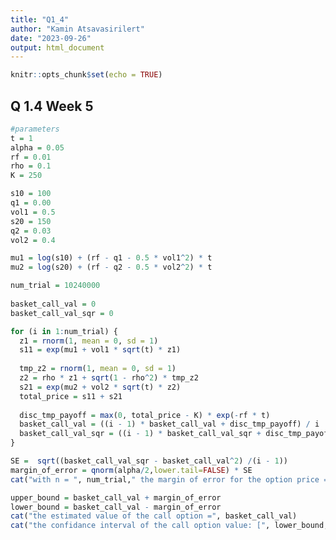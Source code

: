 ```yaml
---
title: "Q1_4"
author: "Kamin Atsavasirilert"
date: "2023-09-26"
output: html_document
---
```


```r
knitr::opts_chunk$set(echo = TRUE)
```

## Q 1.4 Week 5

```r
#parameters
t = 1
alpha = 0.05
rf = 0.01
rho = 0.1
K = 250

s10 = 100
q1 = 0.00
vol1 = 0.5
s20 = 150
q2 = 0.03
vol2 = 0.4

mu1 = log(s10) + (rf - q1 - 0.5 * vol1^2) * t
mu2 = log(s20) + (rf - q2 - 0.5 * vol2^2) * t

num_trial = 10240000
  
basket_call_val = 0
basket_call_val_sqr = 0

for (i in 1:num_trial) {
  z1 = rnorm(1, mean = 0, sd = 1)
  s11 = exp(mu1 + vol1 * sqrt(t) * z1)
  
  tmp_z2 = rnorm(1, mean = 0, sd = 1)
  z2 = rho * z1 + sqrt(1 - rho^2) * tmp_z2
  s21 = exp(mu2 + vol2 * sqrt(t) * z2)
  total_price = s11 + s21
  
  disc_tmp_payoff = max(0, total_price - K) * exp(-rf * t)
  basket_call_val = ((i - 1) * basket_call_val + disc_tmp_payoff) / i
  basket_call_val_sqr = ((i - 1) * basket_call_val_sqr + disc_tmp_payoff^2) / i
}

SE =  sqrt((basket_call_val_sqr - basket_call_val^2) /(i - 1))
margin_of_error = qnorm(alpha/2,lower.tail=FALSE) * SE
cat("with n = ", num_trial," the margin of error for the option price =", margin_of_error, "\n")

upper_bound = basket_call_val + margin_of_error
lower_bound = basket_call_val - margin_of_error
cat("the estimated value of the call option =", basket_call_val)
cat("the confidance interval of the call option value: [", lower_bound, ", ", upper_bound, "]")
```